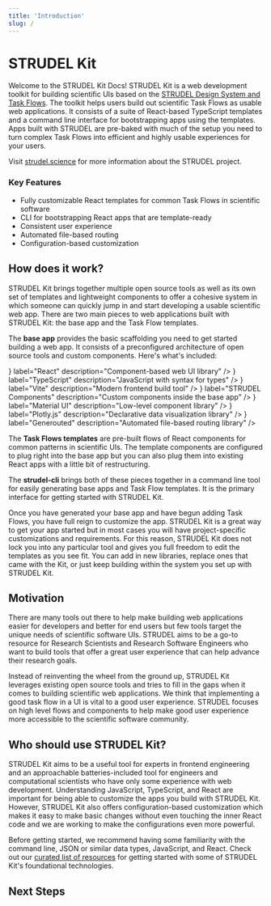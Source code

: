 ```yaml
---
title: 'Introduction'
slug: /
---
```



# STRUDEL Kit

Welcome to the STRUDEL Kit Docs! STRUDEL Kit is a web development toolkit for building scientific UIs based on the [STRUDEL Design System and Task Flows](https://strudel.science/design-system/overview/). The toolkit helps users build out scientific Task Flows as usable web applications. It consists of a suite of React-based TypeScript templates and a command line interface for bootstrapping apps using the templates. Apps built with STRUDEL are pre-baked with much of the setup you need to turn complex Task Flows into efficient and highly usable experiences for your users.

Visit [strudel.science](https://strudel.science) for more information about the STRUDEL project.

### Key Features
- Fully customizable React templates for common Task Flows in scientific software
- CLI for bootstrapping React apps that are template-ready
- Consistent user experience
- Automated file-based routing
- Configuration-based customization


## How does it work?

STRUDEL Kit brings together multiple open source tools as well as its own set of templates and lightweight components to offer a cohesive system in which someone can quickly jump in and start developing a usable scientific web app. There are two main pieces to web applications built with STRUDEL Kit: the base app and the Task Flow templates.

The **base app** provides the basic scaffolding you need to get started building a web app. It consists of a preconfigured architecture of open source tools and custom components. Here's what's included:

<Grid container columnSpacing={2} rowSpacing={2} marginBottom={2}>
  <Grid item sm={4}>
    <LinkCard
      href="https://react.dev/"
      image={<img src="img/react.png" />}
      label="React"
      description="Component-based web UI library"
    /> 
  </Grid>
  <Grid item sm={4}>
    <LinkCard
      href="https://www.typescriptlang.org/"
      image={<img src="img/typescript.svg" />}
      label="TypeScript"
      description="JavaScript with syntax for types"
    /> 
  </Grid>
  <Grid item sm={4}>
    <LinkCard
      href="https://vitejs.dev/"
      image={<img src="img/vite.png" />}
      label="Vite"
      description="Modern frontend build tool"
    /> 
  </Grid>
  <Grid item sm={4}>
    <LinkCard
      href="#"
      image={<img src="img/strudel-logo-icon.png" />}
      label="STRUDEL Components"
      description="Custom components inside the base app"
    /> 
  </Grid>
  <Grid item sm={4}>
    <LinkCard
      href="https://mui.com/"
      image={<img src="img/material-ui.png" />}
      label="Material UI"
      description="Low-level component library"
    /> 
  </Grid>
  <Grid item sm={4}>
    <LinkCard
      href="https://plotly.com/javascript/"
      image={<img src="img/plotly.png" />}
      label="Plotly.js"
      description="Declarative data visualization library"
    /> 
  </Grid>
  <Grid item sm={4}>
    <LinkCard
      href="https://github.com/oedotme/generouted"
      image={<img src="img/generouted.svg" />}
      label="Generouted"
      description="Automated file-based routing library"
    /> 
  </Grid>
  <Grid item sm={4}>
    <LinkCard
      href="https://react.dev/reference/react/useContext"
      label="React Context API"
      description="React's first-party state management"
    /> 
  </Grid>
</Grid>

The **Task Flows templates** are pre-built flows of React components for common patterns in scientific UIs. The template components are configured to plug right into the base app but you can also plug them into existing React apps with a little bit of restructuring.

The **strudel-cli** brings both of these pieces together in a command line tool for easily generating base apps and Task Flow templates. It is the primary interface for getting started with STRUDEL Kit.

Once you have generated your base app and have begun adding Task Flows, you have full reign to customize the app. STRUDEL Kit is a great way to get your app started but in most cases you will have project-specific customizations and requirements. For this reason, STRUDEL Kit does not lock you into any particular tool and gives you full freedom to edit the templates as you see fit. You can add in new libraries, replace ones that came with the Kit, or just keep building within the system you set up with STRUDEL Kit.

## Motivation

There are many tools out there to help make building web applications easier for developers and better for end users but few tools target the unique needs of scientific software UIs. STRUDEL aims to be a go-to resource for Research Scientists and Research Software Engineers who want to build tools that offer a great user experience that can help advance their research goals.

Instead of reinventing the wheel from the ground up, STRUDEL Kit leverages existing open source tools and tries to fill in the gaps when it comes to building scientific web applications. We think that implementing a good task flow in a UI is vital to a good user experience. STRUDEL focuses on high level flows and components to help make good user experience more accessible to the scientific software community.

## Who should use STRUDEL Kit?

STRUDEL Kit aims to be a useful tool for experts in frontend engineering and an approachable batteries-included tool for engineers and computational scientists who have only some experience with web development. Understanding JavaScript, TypeScript, and React are important for being able to customize the apps you build with STRUDEL Kit. However, STRUDEL Kit also offers configuration-based customization which makes it easy to make basic changes without even touching the inner React code and we are working to make the configurations even more powerful.

Before getting started, we recommend having some familiarity with the command line, JSON or similar data types, JavaScript, and React. Check out our [curated list of resources](#) for getting started with some of STRUDEL Kit's foundational technologies.

## Next Steps

<Grid container columnSpacing={2} rowSpacing={2} marginBottom={2}>
  <Grid item sm={4}>
    <LinkCard
      href="/strudel-kit/docs/getting-started/installation"
      target="_self"
      label="Installation"
      description="Install everything you need to get started"
    /> 
  </Grid>
  <Grid item sm={4}>
    <LinkCard
      href="/strudel-kit/docs/getting-started/quickstart"
      target="_self"
      label="Quickstart"
      description="Jump straight into the code"
    /> 
  </Grid>
  <Grid item sm={4}>
    <LinkCard
      href="/strudel-kit/docs/getting-started/usage"
      target="_self"
      label="Basic Usage"
      description="Learn the basics with some guidance"
    /> 
  </Grid>
  <Grid item sm={4}>
    <LinkCard
      href="/strudel-kit/docs/guides/tutorials/basic-app-with-strudel/introduction"
      target="_self"
      label="Tutorial"
      description="A full tutorial on building with STRUDEL"
    /> 
  </Grid>
</Grid>